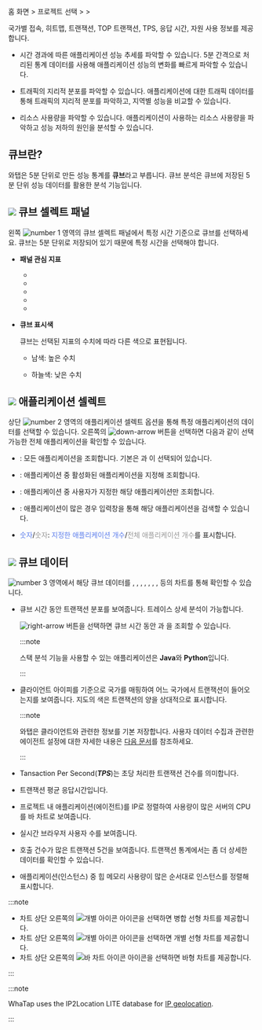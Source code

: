 홈 화면 &gt; 프로젝트 선택 &gt; <Cmdname sid="analysis" className="uitext" /> &gt; <Cmdname sid="cube_navigator"  className="uitext" />

국가별 접속, 히트맵, 트랜잭션, TOP 트랜잭션, TPS, 응답 시간, 자원 사용 정보를 제공합니다.

* 시간 경과에 따른 애플리케이션 성능 추세를 파악할 수 있습니다. 5분 간격으로 처리된 통계 데이터를 사용해 애플리케이션 성능의 변화를 빠르게 파악할 수 있습니다.

* 트래픽의 지리적 분포를 파악할 수 있습니다. 애플리케이션에 대한 트래픽 데이터를 통해 트래픽의 지리적 분포를 파악하고, 지역별 성능을 비교할 수 있습니다.

* 리소스 사용량을 파악할 수 있습니다. 애플리케이션이 사용하는 리소스 사용량을 파악하고 성능 저하의 원인을 분석할 수 있습니다.

## 큐브란?

와탭은 5분 단위로 만든 성능 통계를 **큐브**라고 부릅니다. 큐브 분석은 큐브에 저장된 5분 단위 성능 데이터를 활용한 분석 기능입니다.

<ImgLang img='cube-apm.png' desc='큐브' />

## ![](/img/number-01.png) 큐브 셀렉트 패널

왼쪽 ![number 1](/img/number-01.png) 영역의 큐브 셀렉트 패널에서 특정 시간 기준으로 큐브를 선택하세요. 큐브는 5분 단위로 저장되어 있기 때문에 특정 시간을 선택해야 합니다. 

* **패널 관심 지표**

  * <Cmdname sid="tps" className="uitext" />

  * <Cmdname sid="res_time" className="uitext" />

  * <Cmdname sid="service_error" className="uitext" />

  * <Cmdname sid="active_tx_count" className="uitext" />

  * <Cmdname sid="rt_user" className="uitext" />

* **큐브 표시색**

  큐브는 선택된 지표의 수치에 따라 다른 색으로 표현됩니다.

  * <span class='highfg'>남색</span>: <span class='highfg'>높은 수치</span>

  * <span class='lowfg'>하늘색</span>: <span class='lowfg'>낮은 수치</span>

## ![](/img/number-02.png) 애플리케이션 셀렉트

상단 ![number 2](/img/number-02.png) 영역의 애플리케이션 셀렉트 옵션을 통해 특정 애플리케이션의 데이터를 선택할 수 있습니다. 오른쪽의 ![down-arrow](/img/down-arrow.svg) 버튼을 선택하면 다음과 같이 선택 가능한 전체 애플리케이션을 확인할 수 있습니다. 

<ImgLang img='cube-select-app.png' desc='큐브 셀렉트 애플리케이션' />

* <Cmdname sid="select_all" className="uitext" />: 모든 애플리케이션을 조회합니다. 기본은 <Cmdname sid="select_all" className="uitext" />과 <Cmdname sid="oid_active" className="uitext" />이 선택되어 있습니다. 

* <Cmdname sid="oid_active" className="uitext" />: 애플리케이션 중 활성화된 애플리케이션을 지정해 조회합니다. 

* <Cmdname sid="checked_only" className="uitext" />: 애플리케이션 중 사용자가 지정한 해당 애플리케이션만 조회합니다. 

* <Cmdname sid="search" className="uitext" />: 애플리케이션이 많은 경우 입력창을 통해 해당 애플리케이션을 검색할 수 있습니다.

* <font color='5B7DEC'>숫자</font>/<font color='979797'>숫자</font>: <font color='5B7DEC'>지정한 애플리케이션 개수</font>/<font color='979797'>전체 애플리케이션 개수</font>를 표시합니다.


## ![](/img/number-03.png) 큐브 데이터

![number 3](/img/number-03.png) 영역에서 해당 큐브 데이터를 <Cmdname sid="hitmap" className="uitext" />, <Cmdname sid="country" className="uitext" />, <Cmdname sid="tps" className="uitext" />, <Cmdname sid="instance_resp_time" className="uitext" />, <Cmdname sid="cpu" className="uitext" />, <Cmdname sid="realtime_user" className="uitext" />, <Cmdname sid="top_tx" className="uitext" />, <Cmdname sid="heap_use" className="uitext" /> 등의 차트를 통해 확인할 수 있습니다.

* <Cmdname sid="hitmap" className="uitext" />

  큐브 시간 동안 트랜잭션 분포를 보여줍니다. 트레이스 상세 분석이 가능합니다. 
  
  ![right-arrow](/img/right-arrow.svg) 버튼을 선택하면 큐브 시간 동안 <Cmdname sid="topstack" className="uitext" />과 <Cmdname sid="uniquestack" className="uitext" />을 조회할 수 있습니다.

  :::note

  스택 분석 기능을 사용할 수 있는 애플리케이션은 **Java**와 **Python**입니다. 

  :::

* <Cmdname sid="country" className="uitext" />

  클라이언트 아이피를 기준으로 국가를 매핑하여 어느 국가에서 트랜잭션이 들어오는지를 보여줍니다. 지도의 색은 트랜잭션의 양을 상대적으로 표시합니다.

  :::note

  와탭은 클라이언트와 관련한 정보를 기본 저장합니다. 사용자 데이터 수집과 관련한 에이전트 설정에 대한 자세한 내용은 [다음 문서](agent-number-of-user)를 참조하세요.

  :::

* <Cmdname sid="tps" className="uitext" />

  Tansaction Per Second(***TPS***)는 초당 처리한 트랜잭션 건수를 의미합니다.

* <Cmdname sid="instance_resp_time" className="uitext" />

  트랜잭션 평균 응답시간입니다.

* <Cmdname sid="cpu" className="uitext" />

  프로젝트 내 애플리케이션(에이전트)를 IP로 정렬하여 사용량이 많은 서버의 CPU를 바 차트로 보여줍니다.

* <Cmdname sid="realtime_user" className="uitext" />

  실시간 브라우저 사용자 수를 보여줍니다. 

* <Cmdname sid="top_tx" className="uitext" />

  호출 건수가 많은 트랜잭션 5건을 보여줍니다. 트랜잭션 통계에서는 좀 더 상세한 데이터를 확인할 수 있습니다.

* <Cmdname sid="heap_use" className="uitext" />

  애플리케이션(인스턴스) 중 힙 메모리 사용량이 많은 순서대로 인스턴스를 정렬해 표시합니다.


:::note

* 차트 상단 오른쪽의 ![개별 아이콘](/img/ic-line.svg) 아이콘을 선택하면 병합 선형 차트를 제공합니다.
* 차트 상단 오른쪽의 ![개별 아이콘](/img/ic-multiline-chart.svg) 아이콘을 선택하면 개별 선형 차트를 제공합니다.
* 차트 상단 오른쪽의 ![바 차트 아이콘](/img/ic-dashboard-bar-chart.svg) 아이콘을 선택하면 바형 차트를 제공합니다. 

:::

:::note

WhaTap uses the IP2Location LITE database for [IP geolocation](https://lite.ip2location.com).

:::
